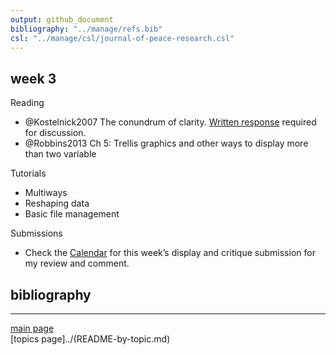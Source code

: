 ```yaml
---
output: github_document
bibliography: "../manage/refs.bib" 
csl: "../manage/csl/journal-of-peace-research.csl"
---
```



## week 3

Reading

- @Kostelnick2007 The conundrum of clarity. [Written response](read-01_reading-response-form.pdf) required for discussion.
- @Robbins2013 Ch 5: Trellis graphics and other ways to display more than two variable

Tutorials

- Multiways
- Reshaping data  
- Basic file management  

Submissions

- Check the [Calendar](admin-02_calendar.pdf) for this week's display and critique submission for my review and comment. 


## bibliography 

<div id="refs"></div>
  
---

[main page](../README.md)<br>
[topics page]../(README-by-topic.md)
